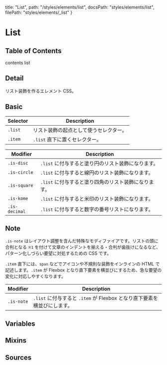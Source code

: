   title: "List",
  path: "/styles/elements/list",
  docsPath: "styles/elements/list",
  filePath: "styles/elements/_list"
}


# List

## Table of Contents

contents list

## Detail

リスト装飾を作るエレメント CSS。

## Basic

| Selector | Description                            |
| -------- | -------------------------------------- |
| `.list`  | リスト装飾の起点として使うセレクター。 |
| `.item`  | `.list` 直下に置くセレクター。         |

| Modifier      | Description                                          |
| ------------- | ---------------------------------------------------- |
| `.is-disc`    | `.list` に付与すると塗り円のリスト装飾になります。   |
| `.is-circle`  | `.list` に付与すると線円のリスト装飾になります。     |
| `.is-square`  | `.list` に付与すると塗り四角のリスト装飾になります。 |
| `.is-kome`    | `.list` に付与すると米印のリスト装飾になります。     |
| `.is-decimal` | `.list` に付与すると数字の番号リストになります。     |

## Note

`.is-note` はレイアウト調整を含んだ特殊なモディファイアです。リストの頭に合判となる `※1` を付けて文章のインデントを揃える・合判が歯抜けになるなど、パターン化しづらい要望に対処するための CSS です。

`.item` 直下には、`span` などでアイコンや不規則な装飾をインラインの HTML で記述します。`.item` が Flexbox となり直下要素を横並びにするため、急な要望の変化に対応しやすくなります。

| Modifier   | Description                                                              |
| ---------- | ------------------------------------------------------------------------ |
| `.is-note` | `.list` に付与すると `.item` が Flexbox となり直下要素を横並びにします。 |

## Variables

<PreviewVariablesSingle filePath={meta.filePath} viewCompiled={false} />

## Mixins

<PreviewMixins filePath={meta.filePath} />

## Sources

<PreviewSources
  title={meta.title}
  docsPath={meta.docsPath}
  scssPath={meta.filePath}
/>
